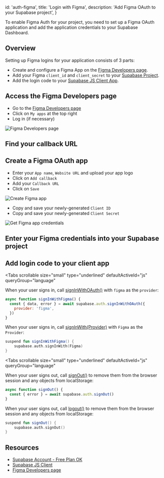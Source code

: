 
  id: 'auth-figma',
  title: 'Login with Figma',
  description: 'Add Figma OAuth to your Supabase project',
}

To enable Figma Auth for your project, you need to set up a Figma OAuth application and add the application credentials to your Supabase Dashboard.

## Overview

Setting up Figma logins for your application consists of 3 parts:

- Create and configure a Figma App on the [Figma Developers page](https://www.figma.com/developers).
- Add your Figma `client_id` and `client_secret` to your [Supabase Project](https://app.supabase.com).
- Add the login code to your [Supabase JS Client App](https://github.com/supabase/supabase-js).

## Access the Figma Developers page

- Go to the [Figma Developers page](https://www.figma.com/developers)
- Click on `My apps` at the top right
- Log in (if necessary)

![Figma Developers page](/docs/img/guides/auth-figma/figma_developers_page.png)

## Find your callback URL

<SocialProviderSetup provider="Figma" />

## Create a Figma OAuth app

- Enter your `App name`, `Website URL` and upload your app logo
- Click on `Add callback`
- Add your `Callback URL`
- Click on `Save`

![Create Figma app](/docs/img/guides/auth-figma/figma_create_app.png)

- Copy and save your newly-generated `Client ID`
- Copy and save your newly-generated `Client Secret`

![Get Figma app credentials](/docs/img/guides/auth-figma/figma_app_credentials.png)

## Enter your Figma credentials into your Supabase project

<SocialProviderSettingsSupabase provider="Figma" />

## Add login code to your client app

<Tabs
  scrollable
  size="small"
  type="underlined"
  defaultActiveId="js"
  queryGroup="language"
>
<TabPanel id="js" label="JavaScript">

When your user signs in, call [signInWithOAuth()](/docs/reference/javascript/auth-signinwithoauth) with `figma` as the `provider`:

```js
async function signInWithFigma() {
  const { data, error } = await supabase.auth.signInWithOAuth({
    provider: 'figma',
  })
}
```

</TabPanel>
<TabPanel id="kotlin" label="Kotlin">

When your user signs in, call [signInWith(Provider)](/docs/reference/kotlin/auth-signinwithoauth) with `Figma` as the `Provider`:

```kotlin
suspend fun signInWithFigma() {
	supabase.auth.signInWith(Figma)
}
```

</TabPanel>
</Tabs>

<Tabs
  scrollable
  size="small"
  type="underlined"
  defaultActiveId="js"
  queryGroup="language"
>
<TabPanel id="js" label="JavaScript">

When your user signs out, call [signOut()](/docs/reference/javascript/auth-signout) to remove them from the browser session and any objects from localStorage:

```js
async function signOut() {
  const { error } = await supabase.auth.signOut()
}
```

</TabPanel>
<TabPanel id="kotlin" label="Kotlin">

When your user signs out, call [logout()](/docs/reference/kotlin/auth-signout) to remove them from the browser session and any objects from localStorage:

```kotlin
suspend fun signOut() {
	supabase.auth.signOut()
}
```

</TabPanel>
</Tabs>

## Resources

- [Supabase Account - Free Plan OK](https://supabase.com)
- [Supabase JS Client](https://github.com/supabase/supabase-js)
- [Figma Developers page](https://www.figma.com/developers)


